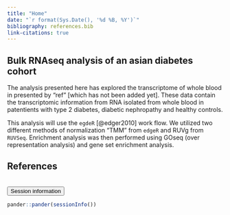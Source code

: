 ```yaml
---
title: "Home"
date: "`r format(Sys.Date(), '%d %B, %Y')`"
bibliography: references.bib
link-citations: true
---
```


## Bulk RNAseq analysis of an asian diabetes cohort

The analysis presented here has explored the transcriptome of whole blood in presented by "ref" [which has not been added yet]. These data contain the transcriptomic information from RNA isolated from whole blood in patentients with type 2 diabetes, diabetic nephropathy and healthy controls. 


This analysis will use the `egdeR` [@edger2010] work flow. We utilized two different methods of normalization "TMM" from `edgeR` and RUVg from `RUVSeq`. 
Enrichment analysis was then performed using GOseq (over representation analysis) and gene set enrichment analysis. 

## References

<div id="refs"></div>

<br>
<button type="button" class="btn btn-default btn-sessioninfo" data-toggle="collapse" data-target="#sessioninfo" style="display: block;">
<span class="glyphicon glyphicon-info-sign" aria-hidden="true"></span> Session information
</button>
</p>
<div id="sessioninfo" class="collapse">
```r
pander::pander(sessionInfo())
```
</div>
